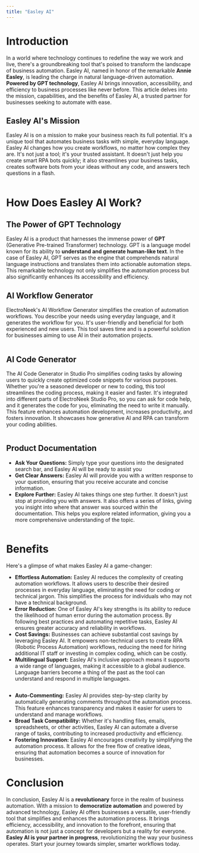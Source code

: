 ```yaml
---
title: "Easley AI"
---
```

# Introduction

In a world where technology continues to redefine the way we work and live, there's a groundbreaking tool that's poised to transform the landscape of business automation. Easley AI, named in honor of the remarkable **Annie Easley**, is leading the charge in natural language-driven automation. **Powered by GPT technology**, Easley AI brings innovation, accessibility, and efficiency to business processes like never before. This article delves into the mission, capabilities, and the benefits of Easley AI, a trusted partner for businesses seeking to automate with ease.

## Easley AI's Mission

Easley AI is on a mission to make your business reach its full potential. It's a unique tool that automates business tasks with simple, everyday language. Easley AI changes how you create workflows, no matter how complex they are. It's not just a tool; it's your trusted assistant. It doesn't just help you create smart RPA bots quickly; it also streamlines your business tasks, creates software bots from your ideas without any code, and answers tech questions in a flash.

<img className="block" src="images/files_readme_io/_6ea09a7_CodeGeneratorJS.gif" alt="" />

# How Does Easley AI Work?

## The Power of GPT Technology

Easley AI is a product that harnesses the immense power of **GPT** (Generative Pre-trained Transformer) technology. GPT is a language model known for its ability to **understand and generate human-like text**. In the case of Easley AI, GPT serves as the engine that comprehends natural language instructions and translates them into actionable automation steps. This remarkable technology not only simplifies the automation process but also significantly enhances its accessibility and efficiency.

## AI Workflow Generator

ElectroNeek's AI Workflow Generator simplifies the creation of automation workflows. You describe your needs using everyday language, and it generates the workflow for you. It's user-friendly and beneficial for both experienced and new users. This tool saves time and is a powerful solution for businesses aiming to use AI in their automation projects.

<img className="block" src="images/files_readme_io/_d0c1e18_workflow_generator.gif" alt="" />

## AI Code Generator

The AI Code Generator in Studio Pro simplifies coding tasks by allowing users to quickly create optimized code snippets for various purposes. Whether you're a seasoned developer or new to coding, this tool streamlines the coding process, making it easier and faster. It's integrated into different parts of ElectroNeek Studio Pro, so you can ask for code help, and it generates the code for you, eliminating the need to write it manually. This feature enhances automation development, increases productivity, and fosters innovation. It showcases how generative AI and RPA can transform your coding abilities.

<img className="block" src="images/files_readme_io/_ed8ba43_codeGenerator_variable.gif" alt="" />

## Product Documentation

*   **Ask Your Questions:** Simply type your questions into the designated search bar, and Easley AI will be ready to assist you
*   **Get Clear Answers:** Easley AI will provide you with a written response to your question, ensuring that you receive accurate and concise information.
*   **Explore Further:** Easley AI takes things one step further. It doesn't just stop at providing you with answers. It also offers a series of links, giving you insight into where that answer was sourced within the documentation. This helps you explore related information, giving you a more comprehensive understanding of the topic.

<img className="block" src="images/files_readme_io/_740545e_easley.gif" alt="" />

# Benefits

Here's a glimpse of what makes Easley AI a game-changer:

*   **Effortless Automation:** Easley AI reduces the complexity of creating automation workflows. It allows users to describe their desired processes in everyday language, eliminating the need for coding or technical jargon. This simplifies the process for individuals who may not have a technical background.
*   **Error Reduction:** One of Easley AI's key strengths is its ability to reduce the likelihood of human error during the automation process. By following best practices and automating repetitive tasks, Easley AI ensures greater accuracy and reliability in workflows.
*   **Cost Savings:** Businesses can achieve substantial cost savings by leveraging Easley AI. It empowers non-technical users to create RPA (Robotic Process Automation) workflows, reducing the need for hiring additional IT staff or investing in complex coding, which can be costly.
*   **Multilingual Support:** Easley AI's inclusive approach means it supports a wide range of languages, making it accessible to a global audience. Language barriers become a thing of the past as the tool can understand and respond in multiple languages.

<img className="block" src="images/files_readme_io/_4e8c8fe_ask_ai.gif" alt="" />

*   **Auto-Commenting:** Easley AI provides step-by-step clarity by automatically generating comments throughout the automation process. This feature enhances transparency and makes it easier for users to understand and manage workflows.
*   **Broad Task Compatibility:** Whether it's handling files, emails, spreadsheets, or other activities, Easley AI can automate a diverse range of tasks, contributing to increased productivity and efficiency.
*   **Fostering Innovation:** Easley AI encourages creativity by simplifying the automation process. It allows for the free flow of creative ideas, ensuring that automation becomes a source of innovation for businesses.

# Conclusion

In conclusion, Easley AI is a **revolutionary** force in the realm of business automation. With a mission to **democratize automation** and powered by advanced technology, Easley AI offers businesses a versatile, user-friendly tool that simplifies and enhances the automation process. It brings efficiency, accessibility, and innovation to the forefront, ensuring that automation is not just a concept for developers but a reality for everyone. **Easley AI is your partner in progress**, revolutionizing the way your business operates. Start your journey towards simpler, smarter workflows today.

